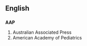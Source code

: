 ==English==
==={{initialism}}===
'''AAP'''

#Australian Associated Press
#American Academy of Pediatrics